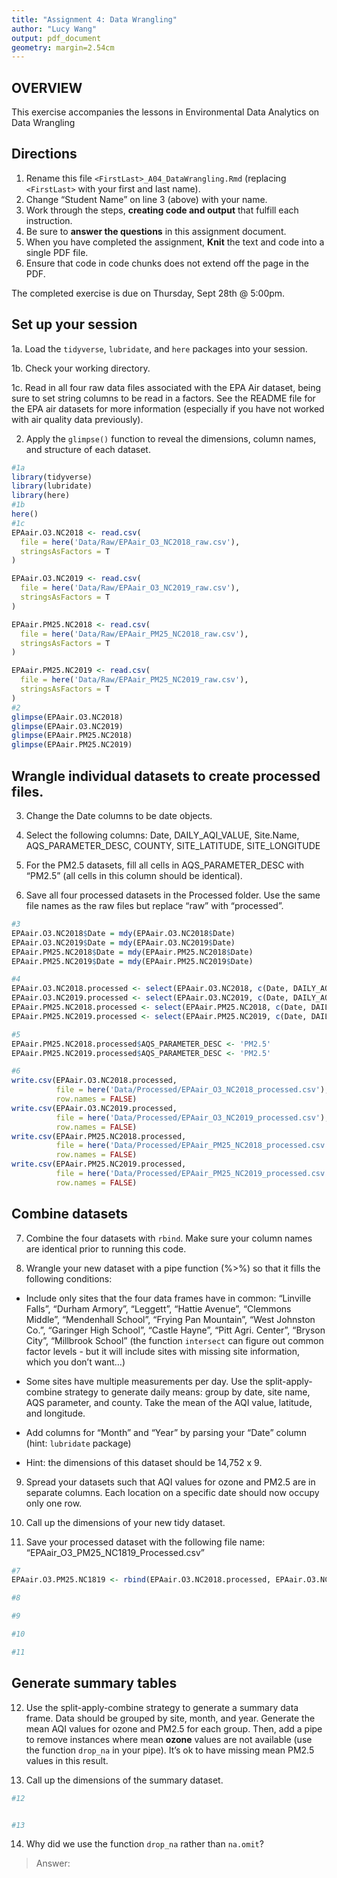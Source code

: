 ```yaml
---
title: "Assignment 4: Data Wrangling"
author: "Lucy Wang"
output: pdf_document
geometry: margin=2.54cm
---
```


## OVERVIEW

This exercise accompanies the lessons in Environmental Data Analytics on Data Wrangling 

## Directions

1. Rename this file `<FirstLast>_A04_DataWrangling.Rmd` (replacing `<FirstLast>` with your first and last name).
2. Change "Student Name" on line 3 (above) with your name.
3. Work through the steps, **creating code and output** that fulfill each instruction.
4. Be sure to **answer the questions** in this assignment document.
5. When you have completed the assignment, **Knit** the text and code into a single PDF file.
6. Ensure that code in code chunks does not extend off the page in the PDF.

The completed exercise is due on Thursday, Sept 28th @ 5:00pm.

## Set up your session 

1a. Load the `tidyverse`,  `lubridate`, and `here` packages into your session.

1b. Check your working directory.

1c. Read in all four raw data files associated with the EPA Air dataset, being sure to set string columns to be read in a factors. See the README file for the EPA air datasets for more information (especially if you have not worked with air quality data previously). 

2. Apply the `glimpse()` function to reveal the dimensions, column names, and structure of each dataset. 

```r
#1a 
library(tidyverse)
library(lubridate)
library(here)
#1b 
here()
#1c 
EPAair.O3.NC2018 <- read.csv(
  file = here('Data/Raw/EPAair_O3_NC2018_raw.csv'), 
  stringsAsFactors = T
)

EPAair.O3.NC2019 <- read.csv(
  file = here('Data/Raw/EPAair_O3_NC2019_raw.csv'), 
  stringsAsFactors = T
)

EPAair.PM25.NC2018 <- read.csv(
  file = here('Data/Raw/EPAair_PM25_NC2018_raw.csv'), 
  stringsAsFactors = T
)

EPAair.PM25.NC2019 <- read.csv(
  file = here('Data/Raw/EPAair_PM25_NC2019_raw.csv'), 
  stringsAsFactors = T
)
#2 
glimpse(EPAair.O3.NC2018)
glimpse(EPAair.O3.NC2019)
glimpse(EPAair.PM25.NC2018)
glimpse(EPAair.PM25.NC2019)
```


## Wrangle individual datasets to create processed files.

3. Change the Date columns to be date objects.

4. Select the following columns: Date, DAILY_AQI_VALUE, Site.Name, AQS_PARAMETER_DESC, COUNTY, SITE_LATITUDE, SITE_LONGITUDE

5. For the PM2.5 datasets, fill all cells in AQS_PARAMETER_DESC with "PM2.5" (all cells in this column should be identical).

6. Save all four processed datasets in the Processed folder. Use the same file names as the raw files but replace "raw" with "processed".

```r
#3
EPAair.O3.NC2018$Date = mdy(EPAair.O3.NC2018$Date)
EPAair.O3.NC2019$Date = mdy(EPAair.O3.NC2019$Date)
EPAair.PM25.NC2018$Date = mdy(EPAair.PM25.NC2018$Date)
EPAair.PM25.NC2019$Date = mdy(EPAair.PM25.NC2019$Date)

#4
EPAair.O3.NC2018.processed <- select(EPAair.O3.NC2018, c(Date, DAILY_AQI_VALUE, Site.Name, AQS_PARAMETER_DESC, COUNTY, SITE_LATITUDE, SITE_LONGITUDE))
EPAair.O3.NC2019.processed <- select(EPAair.O3.NC2019, c(Date, DAILY_AQI_VALUE, Site.Name, AQS_PARAMETER_DESC, COUNTY, SITE_LATITUDE, SITE_LONGITUDE))
EPAair.PM25.NC2018.processed <- select(EPAair.PM25.NC2018, c(Date, DAILY_AQI_VALUE, Site.Name, AQS_PARAMETER_DESC, COUNTY, SITE_LATITUDE, SITE_LONGITUDE))
EPAair.PM25.NC2019.processed <- select(EPAair.PM25.NC2019, c(Date, DAILY_AQI_VALUE, Site.Name, AQS_PARAMETER_DESC, COUNTY, SITE_LATITUDE, SITE_LONGITUDE))

#5
EPAair.PM25.NC2018.processed$AQS_PARAMETER_DESC <- 'PM2.5'
EPAair.PM25.NC2019.processed$AQS_PARAMETER_DESC <- 'PM2.5'

#6
write.csv(EPAair.O3.NC2018.processed, 
          file = here('Data/Processed/EPAair_O3_NC2018_processed.csv'),
          row.names = FALSE)
write.csv(EPAair.O3.NC2019.processed, 
          file = here('Data/Processed/EPAair_O3_NC2019_processed.csv'),
          row.names = FALSE)
write.csv(EPAair.PM25.NC2018.processed, 
          file = here('Data/Processed/EPAair_PM25_NC2018_processed.csv'),
          row.names = FALSE)
write.csv(EPAair.PM25.NC2019.processed, 
          file = here('Data/Processed/EPAair_PM25_NC2019_processed.csv'),
          row.names = FALSE)
```


## Combine datasets

7. Combine the four datasets with `rbind`. Make sure your column names are identical prior to running this code.

8. Wrangle your new dataset with a pipe function (%>%) so that it fills the following conditions: 

  * Include only sites that the four data frames have in common: "Linville Falls", "Durham Armory", "Leggett", "Hattie Avenue", "Clemmons Middle", "Mendenhall School", "Frying Pan Mountain", "West Johnston Co.", "Garinger High School", "Castle Hayne", "Pitt Agri. Center", "Bryson City", "Millbrook School" (the function `intersect` can figure out common factor levels - but it will include sites with missing site information, which you don't want...) 

  * Some sites have multiple measurements per day. Use the split-apply-combine strategy to generate daily means: group by date, site name, AQS parameter, and county. Take the mean of the AQI value, latitude, and longitude.
  
  * Add columns for "Month" and "Year" by parsing your "Date" column (hint: `lubridate` package)
  
  * Hint: the dimensions of this dataset should be 14,752 x 9.

9. Spread your datasets such that AQI values for ozone and PM2.5 are in separate columns. Each location on a specific date should now occupy only one row.

10. Call up the dimensions of your new tidy dataset.

11. Save your processed dataset with the following file name: "EPAair_O3_PM25_NC1819_Processed.csv"

```r
#7 
EPAair.O3.PM25.NC1819 <- rbind(EPAair.O3.NC2018.processed, EPAair.O3.NC2019.processed, EPAair.PM25.NC2018.processed, EPAair.PM25.NC2019.processed)

#8 

#9

#10

#11

```


## Generate summary tables

12. Use the split-apply-combine strategy to generate a summary data frame. Data should be grouped by site, month, and year. Generate the mean AQI values for ozone and PM2.5 for each group. Then, add a pipe to remove instances where mean **ozone** values are not available (use the function `drop_na` in your pipe). It's ok to have missing mean PM2.5 values in this result. 

13. Call up the dimensions of the summary dataset.

```r

#12


#13


```

14. Why did we use the function `drop_na` rather than `na.omit`?

> Answer: 
